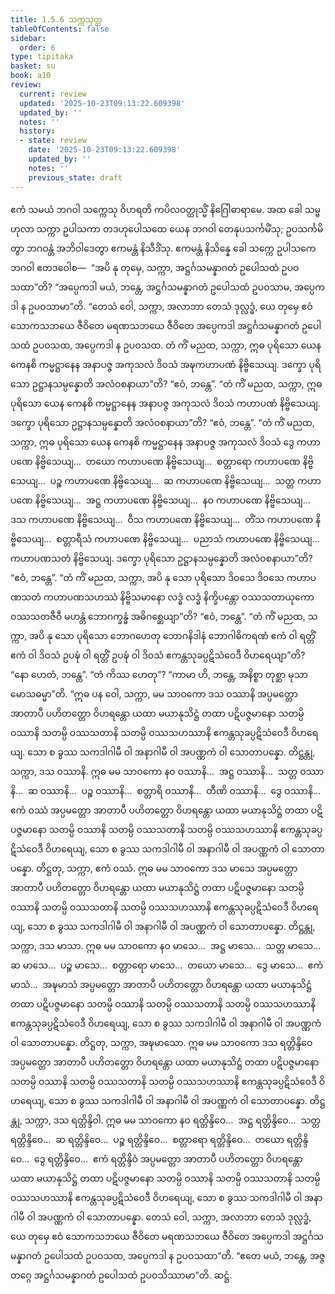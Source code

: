 ```yaml
---
title: 1.5.6 သက္ကသုတ္တ
tableOfContents: false
sidebar:
  order: 6
type: tipitaka
basket: su
book: a10
review:
  current: review
  updated: '2025-10-23T09:13:22.609398'
  updated_by: ''
  notes: ''
  history:
  - state: review
    date: '2025-10-23T09:13:22.609398'
    updated_by: ''
    notes: ''
    previous_state: draft
---
```



<ReviewStatus review={frontmatter.review} showDetails={true} />

<HypothesisAnnotation frontmatter={frontmatter} />

<DynamicBreadcrumb />

<Division number="46" book="a10" e="ch" v="17" p="321">

<Paragraph number="320" book="a10">
ဧကံ သမယံ ဘဂဝါ သက္ကေသု ဝိဟရတိ ကပိလဝတ္ထုသ္မိံ နိဂြေါဓာရာမေ. အထ ခေါ သမ္ဗဟုလာ သက္ကာ ဥပါသကာ တဒဟုပေါသထေ ယေန ဘဂဝါ တေနုပသင်္ကမိံသု; ဥပသင်္ကမိတွာ ဘဂဝန္တံ အဘိဝါဒေတွာ ဧကမန္တံ နိသီဒိံသု. ဧကမန္တံ နိသိန္နေ ခေါ သက္ကေ ဥပါသကေ ဘဂဝါ ဧတဒဝေါစ—  “အပိ နု တုမှေ, သက္ကာ, အဋ္ဌင်္ဂသမန္နာဂတံ ဥပေါသထံ ဥပဝသထာ”တိ? “အပ္ပေကဒါ မယံ, ဘန္တေ, အဋ္ဌင်္ဂသမန္နာဂတံ ဥပေါသထံ ဥပဝသာမ, အပ္ပေကဒါ န ဥပဝသာမာ”တိ. “တေသံ ဝေါ, သက္ကာ, အလာဘာ တေသံ ဒုလ္လဒ္ဓံ, ယေ တုမှေ ဧဝံ သောကသဘယေ ဇီဝိတေ မရဏသဘယေ ဇီဝိတေ အပ္ပေကဒါ အဋ္ဌင်္ဂသမန္နာဂတံ ဥပေါသထံ ဥပဝသထ, အပ္ပေကဒါ န ဥပဝသထ.
</Paragraph>

<Paragraph number="321" book="a10">
တံ ကိံ မညထ, သက္ကာ, ဣဓ ပုရိသော ယေန ကေနစိ ကမ္မဋ္ဌာနေန အနာပဇ္ဇ အကုသလံ ဒိဝသံ အဍ္ဎကဟာပဏံ နိဗ္ဗိသေယျ. ဒက္ခော ပုရိသော ဥဋ္ဌာနသမ္ပန္နောတိ အလံဝစနာယာ”တိ? “ဧဝံ, ဘန္တေ”.
</Paragraph>

<Paragraph number="322" book="a10">
“တံ ကိံ မညထ, သက္ကာ, ဣဓ ပုရိသော ယေန ကေနစိ ကမ္မဋ္ဌာနေန အနာပဇ္ဇ အကုသလံ ဒိဝသံ ကဟာပဏံ နိဗ္ဗိသေယျ. ဒက္ခော ပုရိသော ဥဋ္ဌာနသမ္ပန္နောတိ အလံဝစနာယာ”တိ? “ဧဝံ, ဘန္တေ”.
</Paragraph>

<Paragraph number="323" book="a10">
“တံ ကိံ မညထ, သက္ကာ, ဣဓ ပုရိသော ယေန ကေနစိ ကမ္မဋ္ဌာနေန အနာပဇ္ဇ အကုသလံ ဒိဝသံ ဒွေ ကဟာပဏေ နိဗ္ဗိသေယျ…  တယော ကဟာပဏေ နိဗ္ဗိသေယျ…  စတ္တာရော ကဟာပဏေ နိဗ္ဗိသေယျ…  ပဉ္စ ကဟာပဏေ နိဗ္ဗိသေယျ…  ဆ ကဟာပဏေ နိဗ္ဗိသေယျ…  သတ္တ ကဟာပဏေ နိဗ္ဗိသေယျ…  အဋ္ဌ ကဟာပဏေ နိဗ္ဗိသေယျ…  နဝ ကဟာပဏေ နိဗ္ဗိသေယျ…  ဒသ ကဟာပဏေ နိဗ္ဗိသေယျ…  ဝီသ ကဟာပဏေ နိဗ္ဗိသေယျ…  တိံသ ကဟာပဏေ နိဗ္ဗိသေယျ…  စတ္တာရီသံ ကဟာပဏေ နိဗ္ဗိသေယျ…  ပညာသံ ကဟာပဏေ နိဗ္ဗိသေယျ…  ကဟာပဏသတံ နိဗ္ဗိသေယျ. ဒက္ခော ပုရိသော ဥဋ္ဌာနသမ္ပန္နောတိ အလံဝစနာယာ”တိ? “ဧဝံ, ဘန္တေ”.
</Paragraph>

<Paragraph number="324" book="a10">
“တံ ကိံ မညထ, သက္ကာ, အပိ နု သော ပုရိသော ဒိဝသေ ဒိဝသေ ကဟာပဏသတံ ကဟာပဏသဟဿံ နိဗ္ဗိသမာနော လဒ္ဓံ လဒ္ဓံ နိက္ခိပန္တော ဝဿသတာယုကော ဝဿသတဇီဝီ မဟန္တံ ဘောဂက္ခန္ဓံ အဓိဂစ္ဆေယျာ”တိ? “ဧဝံ, ဘန္တေ”.
</Paragraph>

<Paragraph number="325" book="a10">
“တံ ကိံ မညထ, သက္ကာ, အပိ နု သော ပုရိသော ဘောဂဟေတု ဘောဂနိဒါနံ ဘောဂါဓိကရဏံ ဧကံ ဝါ ရတ္တိံ ဧကံ ဝါ ဒိဝသံ ဥပဍ္ဎံ ဝါ ရတ္တိံ ဥပဍ္ဎံ ဝါ ဒိဝသံ ဧကန္တသုခပ္ပဋိသံဝေဒီ ဝိဟရေယျာ”တိ? “နော ဟေတံ, ဘန္တေ”. “တံ ကိဿ ဟေတု”? “ကာမာ ဟိ, ဘန္တေ, အနိစ္စာ တုစ္ဆာ မုသာ မောသဓမ္မာ”တိ.
</Paragraph>

<Paragraph number="326" book="a10">
“ဣဓ ပန ဝေါ, သက္ကာ, မမ သာဝကော ဒသ ဝဿာနိ အပ္ပမတ္တော အာတာပီ ပဟိတတ္တော ဝိဟရန္တော ယထာ မယာနုသိဋ္ဌံ တထာ ပဋိပဇ္ဇမာနော သတမ္ပိ ဝဿာနိ သတမ္ပိ ဝဿသတာနိ သတမ္ပိ ဝဿသဟဿာနိ ဧကန္တသုခပ္ပဋိသံဝေဒီ ဝိဟရေယျ. သော စ ခွဿ သကဒါဂါမီ ဝါ အနာဂါမီ ဝါ အပဏ္ဏကံ ဝါ သောတာပန္နော. တိဋ္ဌန္တု, သက္ကာ, ဒသ ဝဿာနိ.
</Paragraph>

<Paragraph number="327" book="a10">
ဣဓ မမ သာဝကော နဝ ဝဿာနိ…  အဋ္ဌ ဝဿာနိ…  သတ္တ ဝဿာနိ…  ဆ ဝဿာနိ…  ပဉ္စ ဝဿာနိ…  စတ္တာရိ ဝဿာနိ…  တီဏိ ဝဿာနိ…  ဒွေ ဝဿာနိ…  ဧကံ ဝဿံ အပ္ပမတ္တော အာတာပီ ပဟိတတ္တော ဝိဟရန္တော ယထာ မယာနုသိဋ္ဌံ တထာ ပဋိပဇ္ဇမာနော သတမ္ပိ ဝဿာနိ သတမ္ပိ ဝဿသတာနိ သတမ္ပိ ဝဿသဟဿာနိ ဧကန္တသုခပ္ပဋိသံဝေဒီ ဝိဟရေယျ, သော စ ခွဿ သကဒါဂါမီ ဝါ အနာဂါမီ ဝါ အပဏ္ဏကံ ဝါ သောတာပန္နော. တိဋ္ဌတု, သက္ကာ, ဧကံ ဝဿံ.
</Paragraph>

<Paragraph number="328" book="a10">
ဣဓ မမ သာဝကော ဒသ မာသေ အပ္ပမတ္တော အာတာပီ ပဟိတတ္တော ဝိဟရန္တော ယထာ မယာနုသိဋ္ဌံ တထာ ပဋိပဇ္ဇမာနော သတမ္ပိ ဝဿာနိ သတမ္ပိ ဝဿသတာနိ သတမ္ပိ ဝဿသဟဿာနိ ဧကန္တသုခပ္ပဋိသံဝေဒီ ဝိဟရေယျ, သော စ ခွဿ သကဒါဂါမီ ဝါ အနာဂါမီ ဝါ အပဏ္ဏကံ ဝါ သောတာပန္နော. တိဋ္ဌန္တု, သက္ကာ, ဒသ မာသာ.
</Paragraph>

<Paragraph number="329" book="a10">
ဣဓ မမ သာဝကော နဝ မာသေ…  အဋ္ဌ မာသေ…  သတ္တ မာသေ…  ဆ မာသေ…  ပဉ္စ မာသေ…  စတ္တာရော မာသေ…  တယော မာသေ…  ဒွေ မာသေ…  ဧကံ မာသံ…  အဍ္ဎမာသံ အပ္ပမတ္တော အာတာပီ ပဟိတတ္တော ဝိဟရန္တော ယထာ မယာနုသိဋ္ဌံ တထာ ပဋိပဇ္ဇမာနော သတမ္ပိ ဝဿာနိ သတမ္ပိ ဝဿသတာနိ သတမ္ပိ ဝဿသဟဿာနိ ဧကန္တသုခပ္ပဋိသံဝေဒီ ဝိဟရေယျ, သော စ ခွဿ သကဒါဂါမီ ဝါ အနာဂါမီ ဝါ အပဏ္ဏကံ ဝါ သောတာပန္နော. တိဋ္ဌတု, သက္ကာ, အဍ္ဎမာသော.
</Paragraph>

<Paragraph number="330" book="a10">
ဣဓ မမ သာဝကော ဒသ ရတ္တိန္ဒိဝေ အပ္ပမတ္တော အာတာပီ ပဟိတတ္တော ဝိဟရန္တော ယထာ မယာနုသိဋ္ဌံ တထာ ပဋိပဇ္ဇမာနော သတမ္ပိ ဝဿာနိ သတမ္ပိ ဝဿသတာနိ သတမ္ပိ ဝဿသဟဿာနိ ဧကန္တသုခပ္ပဋိသံဝေဒီ ဝိဟရေယျ, သော စ ခွဿ သကဒါဂါမီ ဝါ အနာဂါမီ ဝါ အပဏ္ဏကံ ဝါ သောတာပန္နော. တိဋ္ဌန္တု, သက္ကာ, ဒသ ရတ္တိန္ဒိဝါ.
</Paragraph>

<Paragraph number="331" book="a10">
ဣဓ မမ သာဝကော နဝ ရတ္တိန္ဒိဝေ…  အဋ္ဌ ရတ္တိန္ဒိဝေ…  သတ္တ ရတ္တိန္ဒိဝေ…  ဆ ရတ္တိန္ဒိဝေ…  ပဉ္စ ရတ္တိန္ဒိဝေ…  စတ္တာရော ရတ္တိန္ဒိဝေ…  တယော ရတ္တိန္ဒိဝေ…  ဒွေ ရတ္တိန္ဒိဝေ…  ဧကံ ရတ္တိန္ဒိဝံ အပ္ပမတ္တော အာတာပီ ပဟိတတ္တော ဝိဟရန္တော ယထာ မယာနုသိဋ္ဌံ တထာ ပဋိပဇ္ဇမာနော သတမ္ပိ ဝဿာနိ သတမ္ပိ ဝဿသတာနိ သတမ္ပိ ဝဿသဟဿာနိ ဧကန္တသုခပ္ပဋိသံဝေဒီ ဝိဟရေယျ, သော စ ခွဿ သကဒါဂါမီ ဝါ အနာဂါမီ ဝါ အပဏ္ဏကံ ဝါ သောတာပန္နော. တေသံ ဝေါ, သက္ကာ, အလာဘာ တေသံ ဒုလ္လဒ္ဓံ, ယေ တုမှေ ဧဝံ သောကသဘယေ ဇီဝိတေ မရဏသဘယေ ဇီဝိတေ အပ္ပေကဒါ အဋ္ဌင်္ဂသမန္နာဂတံ ဥပေါသထံ ဥပဝသထ, အပ္ပေကဒါ န ဥပဝသထာ”တိ. “ဧတေ မယံ, ဘန္တေ, အဇ္ဇတဂ္ဂေ အဋ္ဌင်္ဂသမန္နာဂတံ ဥပေါသထံ ဥပဝသိဿာမာ”တိ.

</Paragraph>
</Division>

<Paragraph number="332" type="center" book="a10">
ဆဋ္ဌံ.
</Paragraph>